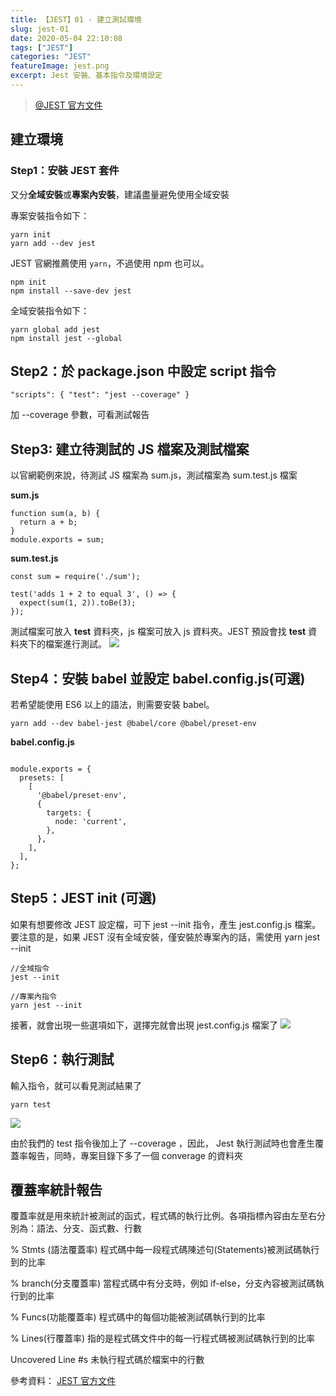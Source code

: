 ```yaml
---
title: 【JEST】01 - 建立測試環境
slug: jest-01
date: 2020-05-04 22:10:08
tags: ["JEST"]
categories: "JEST"
featureImage: jest.png
excerpt: Jest 安裝、基本指令及環境設定
---
```


> [@JEST 官方文件](https://jestjs.io/docs/en/getting-started)

## 建立環境

### Step1：安裝 JEST 套件

又分**全域安裝**或**專案內安裝**，建議盡量避免使用全域安裝

專案安裝指令如下：

```bash=
yarn init
yarn add --dev jest
```

JEST 官網推薦使用 `yarn`，不過使用 npm 也可以。

```bash=
npm init
npm install --save-dev jest
```

全域安裝指令如下：

```bash=
yarn global add jest
npm install jest --global
```

## Step2：於 package.json 中設定 script 指令

```json=
"scripts": { "test": "jest --coverage" }
```

加 --coverage 參數，可看測試報告

## Step3: 建立待測試的 JS 檔案及測試檔案

以官網範例來說，待測試 JS 檔案為 sum.js，測試檔案為 sum.test.js 檔案

**sum.js**

```
function sum(a, b) {
  return a + b;
}
module.exports = sum;
```

**sum.test.js**

```
const sum = require('./sum');

test('adds 1 + 2 to equal 3', () => {
  expect(sum(1, 2)).toBe(3);
});
```

測試檔案可放入 **test** 資料夾，js 檔案可放入 js 資料夾。JEST 預設會找 **test** 資料夾下的檔案進行測試。
![](https://i.imgur.com/ThZIRxZ.png)

## Step4：安裝 babel 並設定 babel.config.js(可選)

若希望能使用 ES6 以上的語法，則需要安裝 babel。

```
yarn add --dev babel-jest @babel/core @babel/preset-env
```

**babel.config.js**

```

module.exports = {
  presets: [
    [
      '@babel/preset-env',
      {
        targets: {
          node: 'current',
        },
      },
    ],
  ],
};
```

## Step5：JEST init (可選)

如果有想要修改 JEST 設定檔，可下 jest --init 指令，產生 jest.config.js 檔案。要注意的是，如果 JEST 沒有全域安裝，僅安裝於專案內的話，需使用 yarn jest --init

```bash=
//全域指令
jest --init

//專案內指令
yarn jest --init
```

接著，就會出現一些選項如下，選擇完就會出現 jest.config.js 檔案了
![](https://i.imgur.com/1YKcEg6.png)

## Step6：執行測試

輸入指令，就可以看見測試結果了

```bash=
yarn test
```

![](https://i.imgur.com/NVRVvvH.png)

由於我們的 test 指令後加上了 --coverage ，因此， Jest 執行測試時也會產生覆蓋率報告，同時，專案目錄下多了一個 converage 的資料夾

## 覆蓋率統計報告

覆蓋率就是用來統計被測試的函式，程式碼的執行比例。各項指標內容由左至右分別為：語法、分支、函式數、行數

% Stmts (語法覆蓋率)
程式碼中每一段程式碼陳述句(Statements)被測試碼執行到的比率

% branch(分支覆蓋率)
當程式碼中有分支時，例如 if-else，分支內容被測試碼執行到的比率

% Funcs(功能覆蓋率)
程式碼中的每個功能被測試碼執行到的比率

% Lines(行覆蓋率)
指的是程式碼文件中的每一行程式碼被測試碼執行到的比率

Uncovered Line #s
未執行程式碼於檔案中的行數

參考資料：
[JEST 官方文件](https://jestjs.io/docs/en/getting-started)
